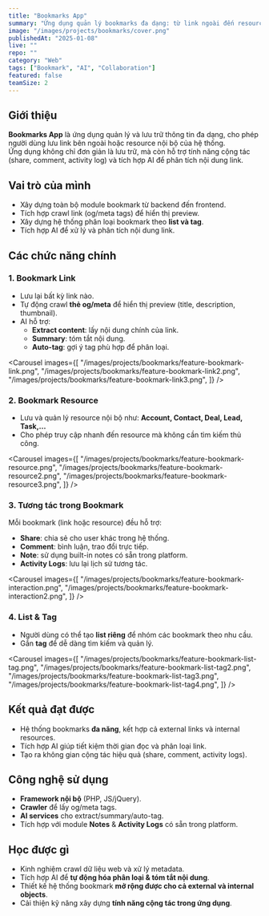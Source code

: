 ```yaml
---
title: "Bookmarks App"
summary: "Ứng dụng quản lý bookmarks đa dạng: từ link ngoài đến resource nội bộ, kèm AI hỗ trợ extract & summary."
image: "/images/projects/bookmarks/cover.png"
publishedAt: "2025-01-08"
live: ""  
repo: ""  
category: "Web"
tags: ["Bookmark", "AI", "Collaboration"]
featured: false
teamSize: 2
---
```


## Giới thiệu

**Bookmarks App** là ứng dụng quản lý và lưu trữ thông tin đa dạng, cho phép người dùng lưu link bên ngoài hoặc resource nội bộ của hệ thống.  
Ứng dụng không chỉ đơn giản là lưu trữ, mà còn hỗ trợ tính năng cộng tác (share, comment, activity log) và tích hợp AI để phân tích nội dung link.

## Vai trò của mình

- Xây dựng toàn bộ module bookmark từ backend đến frontend.  
- Tích hợp crawl link (og/meta tags) để hiển thị preview.  
- Xây dựng hệ thống phân loại bookmark theo **list và tag**.  
- Tích hợp AI để xử lý và phân tích nội dung link.  

## Các chức năng chính

### 1. Bookmark Link
- Lưu lại bất kỳ link nào.  
- Tự động crawl **thẻ og/meta** để hiển thị preview (title, description, thumbnail).  
- AI hỗ trợ:  
  - **Extract content**: lấy nội dung chính của link.  
  - **Summary**: tóm tắt nội dung.  
  - **Auto-tag**: gợi ý tag phù hợp để phân loại.  

<Carousel
  images={[
    "/images/projects/bookmarks/feature-bookmark-link.png",
    "/images/projects/bookmarks/feature-bookmark-link2.png",
    "/images/projects/bookmarks/feature-bookmark-link3.png",
  ]}
/>

### 2. Bookmark Resource
- Lưu và quản lý resource nội bộ như: **Account, Contact, Deal, Lead, Task,…**  
- Cho phép truy cập nhanh đến resource mà không cần tìm kiếm thủ công.  

<Carousel
  images={[
    "/images/projects/bookmarks/feature-bookmark-resource.png",
    "/images/projects/bookmarks/feature-bookmark-resource2.png",
    "/images/projects/bookmarks/feature-bookmark-resource3.png",
  ]}
/>

### 3. Tương tác trong Bookmark
Mỗi bookmark (link hoặc resource) đều hỗ trợ:  
- **Share**: chia sẻ cho user khác trong hệ thống.  
- **Comment**: bình luận, trao đổi trực tiếp.  
- **Note**: sử dụng built-in notes có sẵn trong platform.  
- **Activity Logs**: lưu lại lịch sử tương tác.  

<Carousel
  images={[
    "/images/projects/bookmarks/feature-bookmark-interaction.png",
    "/images/projects/bookmarks/feature-bookmark-interaction2.png",
  ]}
/>

### 4. List & Tag
- Người dùng có thể tạo **list riêng** để nhóm các bookmark theo nhu cầu.  
- Gắn **tag** để dễ dàng tìm kiếm và quản lý.  

<Carousel
  images={[
    "/images/projects/bookmarks/feature-bookmark-list-tag.png",
    "/images/projects/bookmarks/feature-bookmark-list-tag2.png",
    "/images/projects/bookmarks/feature-bookmark-list-tag3.png",
    "/images/projects/bookmarks/feature-bookmark-list-tag4.png",
  ]}
/>

## Kết quả đạt được

- Hệ thống bookmarks **đa năng**, kết hợp cả external links và internal resources.  
- Tích hợp AI giúp tiết kiệm thời gian đọc và phân loại link.  
- Tạo ra không gian cộng tác hiệu quả (share, comment, activity logs).  

## Công nghệ sử dụng

- **Framework nội bộ** (PHP, JS/jQuery).  
- **Crawler** để lấy og/meta tags.  
- **AI services** cho extract/summary/auto-tag.  
- Tích hợp với module **Notes** & **Activity Logs** có sẵn trong platform.  

## Học được gì

- Kinh nghiệm crawl dữ liệu web và xử lý metadata.  
- Tích hợp AI để **tự động hóa phân loại & tóm tắt nội dung**.  
- Thiết kế hệ thống bookmark **mở rộng được cho cả external và internal objects**.  
- Cải thiện kỹ năng xây dựng **tính năng cộng tác trong ứng dụng**.
